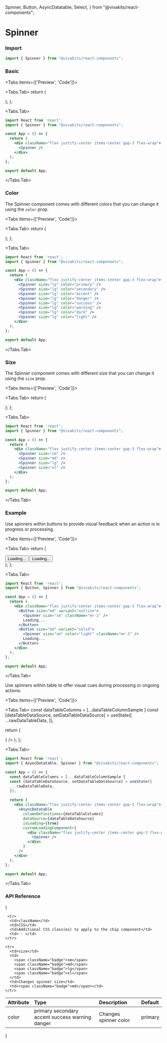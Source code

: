   Spinner,
  Button,
  AsyncDatatable,
  Select,
} from "@vivakits/react-components";

# Spinner

### Import

```jsx copy
import { Spinner } from "@vivakits/react-components";
```

### Basic

<Tabs items={['Preview', 'Code']}>

<Tabs.Tab>
  return (
    <div className="flex justify-center items-center gap-3 flex-wrap">
        <Spinner/>
    </div>
  );
};

<DefaultSpinner />
</Tabs.Tab>

<Tabs.Tab>
```jsx copy
import React from 'react';
import { Spinner } from "@vivakits/react-components";

const App = () => {
  return (
    <div className="flex justify-center items-center gap-3 flex-wrap">
      <Spinner />
    </div>
  );
};

export default App;
```
</Tabs.Tab>
</Tabs>

### Color

The Spinner component comes with different colors that you can change it using the `color` prop.

<Tabs items={['Preview', 'Code']}>

<Tabs.Tab>
  return (
    <div className="flex justify-center items-center gap-3 flex-wrap">
        <Spinner size="lg" color="primary"/>
        <Spinner size="lg" color="secondary"/>
        <Spinner size="lg" color="accent"/>
        <Spinner size="lg" color="danger"/>
        <Spinner size="lg" color="success"/>
        <Spinner size="lg" color="warning"/>
        <Spinner size="lg" color="dark"/>
        <Spinner size="lg" color="light"/>
    </div>
  );
};

<SpinnerColorGroup />
</Tabs.Tab>

<Tabs.Tab>
```jsx copy
import React from 'react';
import { Spinner } from "@vivakits/react-components";

const App = () => {
  return (
    <div className="flex justify-center items-center gap-3 flex-wrap">
      <Spinner size="lg" color="primary" />
      <Spinner size="lg" color="secondary" />
      <Spinner size="lg" color="accent" />
      <Spinner size="lg" color="danger" />
      <Spinner size="lg" color="success" />
      <Spinner size="lg" color="warning" />
      <Spinner size="lg" color="dark" />
      <Spinner size="lg" color="light" />
    </div>
  );
};

export default App;
```
</Tabs.Tab>
</Tabs>

### Size

The Spinner component comes with different size that you can change it using the `size` prop.

<Tabs items={['Preview', 'Code']}>

<Tabs.Tab>
  return (
    <div className="flex justify-center items-center gap-3 flex-wrap">
        <Spinner size="sm" />
        <Spinner size="md" />
        <Spinner size="lg"/>
        <Spinner size="xl"/>
    </div>
  );
};

<SpinnerSizeGroup />
</Tabs.Tab>

<Tabs.Tab>
```jsx copy
import React from 'react';
import { Spinner } from "@vivakits/react-components";

const App = () => {
  return (
    <div className="flex justify-center items-center gap-3 flex-wrap">
      <Spinner size="sm" />
      <Spinner size="md" />
      <Spinner size="lg" />
      <Spinner size="xl" />
    </div>
  );
};

export default App;
```

</Tabs.Tab>
</Tabs>

### Example

Use spinners within buttons to provide visual feedback when an action is in progress or processing.

<Tabs items={['Preview', 'Code']}>

<Tabs.Tab>
  return (
    <div className="flex justify-center items-center gap-3 flex-wrap">
      <Button size="md" variant="outline"><Spinner size="sm" className="mr-2"/>Loading...</Button>
      <Button size="md" variant="solid"><Spinner size="sm" color="light" className="mr-2"/>Loading...</Button>
    </div>
  );
};

<ButtonSpinnerGroup />
</Tabs.Tab>

<Tabs.Tab>
```jsx copy
import React from 'react';
import { Button, Spinner } from "@vivakits/react-components";

const App = () => {
  return (
    <div className="flex justify-center items-center gap-3 flex-wrap">
      <Button size="md" variant="outline">
        <Spinner size="sm" className="mr-2" />
        Loading...
      </Button>
      <Button size="md" variant="solid">
        <Spinner size="sm" color="light" className="mr-2" />
        Loading...
      </Button>
    </div>
  );
};

export default App;
```
</Tabs.Tab>
</Tabs>

Use spinners within table to offer visual cues during processing or ongoing actions.

<Tabs items={['Preview', 'Code']}>

<Tabs.Tab>
const dataTableColumns = [...dataTableColumnSample ]
const [dataTableDataSource, setDataTableDataSource] = useState([
...rawDataTableData,
]);

 return (
  <div className="flex justify-center items-center gap-3 flex-wrap">
   <AsyncDatatable
    columnDefinitions={dataTableColumns}
    dataSource={dataTableDataSource}
    isLoading={true}
    customLoadingComponent={
      <div className="flex justify-center items-center gap-3 flex-wrap">
        <Spinner />
      </div>
    }
   />
  </div>
 );
};

<TableSpinnerBasic />
</Tabs.Tab>

<Tabs.Tab>
```jsx copy
import React from 'react';
import { AsyncDatatable, Spinner } from "@vivakits/react-components";

const App = () => {
  const dataTableColumns = [...dataTableColumnSample ]
  const [dataTableDataSource, setDataTableDataSource] = useState([
  ...rawDataTableData,
  ]);
  
  return (
    <div className="flex justify-center items-center gap-3 flex-wrap">
      <AsyncDatatable
        columnDefinitions={dataTableColumns}
        dataSource={dataTableDataSource}
        isLoading={true}
        customLoadingComponent={
          <div className="flex justify-center items-center gap-3 flex-wrap">
            <Spinner />
          </div>
        }
      />
    </div>
  );
};

export default App;
```
</Tabs.Tab>
</Tabs>

### API Reference

{<table>

  <thead>
    <tr>
      <th className="w-[10%]" align="left">Attribute</th>
      <th className="w-[50%]" align="left">Type</th>
      <th className="w-[30%]" align="left">Description</th>
      <th className="w-[10%]" align="left">Default</th>
    </tr>
  </thead>
  <tbody>
    <tr>
      <td>color</td>
      <td className="flex flex-wrap gap-y-2 border-none">
        <span className="badge">primary</span>
        <span className="badge">secondary</span>
        <span className="badge">accent</span>
        <span className="badge">success</span>
        <span className="badge">warning</span>
        <span className="badge">danger</span>
      </td>
      <td>Changes spinner color</td>
      <td><span className="badge">primary</span></td>
    </tr>

     <tr>
      <td>className</td>
      <td>CSS</td>
      <td>Additional CSS class(es) to apply to the chip component</td>
      <td> - </td>
    </tr>

    <tr>
      <td>size</td>
      <td>
        <span className="badge">sm</span>
        <span className="badge">md</span>
        <span className="badge">lg</span>
        <span className="badge">xl</span>
      </td>
      <td>Changes spinner size</td>
      <td><span className="badge">md</span></td>
    </tr>

  </tbody>
</table>
}
